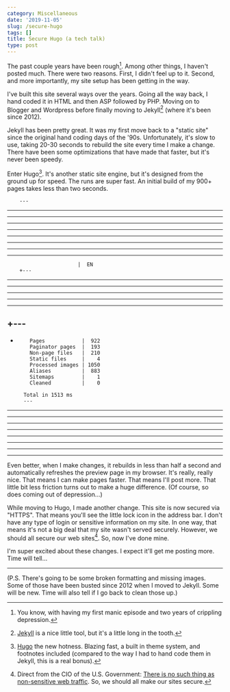 ```yaml
---
category: Miscellaneous
date: '2019-11-05'
slug: /secure-hugo
tags: []
title: Secure Hugo (a tech talk)
type: post
---
```



The past couple years have been rough[^1]. Among other things, I haven't posted much. There were two reasons. First, I didn't feel up to it. Second, and more importantly, my site setup has been getting in the way.

I've built this site several ways over the years. Going all the way back, I hand coded it in HTML and then ASP followed by PHP. Moving on to Blogger and Wordpress before finally moving to Jekyll[^2] \(where it's been since 2012). 

Jekyll has been pretty great. It was my first move back to a "static site" since the original hand coding days of the '90s. Unfortunately, it's slow to use, taking 20-30 seconds to rebuild the site every time I make a change. There have been some optimizations that have made that faster, but it's never been speedy. 

Enter Hugo[^3]. It's another static site engine, but it's designed from the ground up for speed. The runs are super fast. An initial build of my 900+ pages takes less than two seconds. 


        ---
---
---
---
---
---
---
---
---

                           |  EN
        +---
---
---
---
---
---
+---
---
+
          Pages            |  922
          Paginator pages  |  193
          Non-page files   |  210
          Static files     |    4
          Processed images | 1050
          Aliases          |  883
          Sitemaps         |    1
          Cleaned          |    0

        Total in 1513 ms
        ---
---
---
---
---
---
---
---
---



Even better, when I make changes, it rebuilds in less than half a second and automatically refreshes the preview page in my browser. It's really, really nice. That means I can make pages faster. That means I'll post more. That little bit less friction turns out to make a huge difference. (Of course, so does coming out of depression...)

While moving to Hugo, I made another change. This site is now secured via "HTTPS". That means you'll see the little lock icon in the address bar. I don't have any type of login or sensitive information on my site. In one way, that means it's not a big deal that my site wasn't served securely. However, we should all secure our web sites[^4]. So, now I've done mine. 

I'm super excited about these changes. I expect it'll get me posting more. Time will tell...

---


(P.S. There's going to be some broken formatting and missing images. Some of those have been busted since 2012 when I moved to Jekyll. Some will be new. Time will also tell if I go back to clean those up.)


[^1]: You know, with having my first manic episode and two years of crippling depression. 

[^2]: [Jekyll](https://jekyllrb.com) is a nice little tool, but it's a little long in the tooth.

[^3]: [Hugo](https://gohugo.io) the new hotness. Blazing fast, a built in theme system, and footnotes included (compared to the way I had to hand code them in Jekyll, this is a real bonus).

[^4]: Direct from the CIO of the U.S. Government: [There is no such thing as non-sensitive web traffic](https://https.cio.gov/everything/). So, we should all make our sites secure.